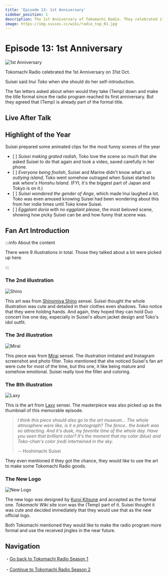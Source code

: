 ```yaml
---
title: 'Episode 13: 1st Anniversary'
sidebar_position: 1
description: The 1st Anniversary of Tokomachi Radio. They celebrated it in a special way and introduced a lot of fan works.
image: https://img.suisei.cc/wiki/radio_top_01.jpg
---
```



# Episode 13: 1st Anniversary

<Date D="2021-10-31" />

![1st Anniversary](/img/radio/20211031_01.jpg)

> <YTLink Id="Ql5YkeQ6iDg" />

Tokomachi Radio celebrated the 1st Anniversary on 31st Oct.

Suisei said _Inui Toko_ when she should do her self-introduction.

The fan letters asked about when would they take (Temp) down and make the title formal since the radio program reached its first anniversary. But they agreed that (Temp) is already part of the formal title.

## Live After Talk

<FYI Topic="Stellar into the GALAXY" Desc="/topics/suisei_galaxy#after-talk" />

## Highlight of the Year

Suisei prepared some animated clips for the most funny scenes of the year

- [ <YTTime Id="Ql5YkeQ6iDg" Time="15:27" /> ] _Suisei making grated radish_, Toko love the scene so much that she asked Suisei to do that again and took a video, saved carefully in her phone.
- [ <YTTime Id="Ql5YkeQ6iDg" Time="17:54" /> ] _Everyone being foolish_, Suisei and Marine didn't know what's an _outlying island_, Toko went somehow outraged when Suisei started to ask _where's Honshu Island_. (FYI, it's the biggest part of Japan and Tokyo is on it.)
- [ <YTTime Id="Ql5YkeQ6iDg" Time="20:49" /> ] _Suisei wondered the gender of Ange_, which made Inui laughed a lot. Toko was even amused knowing Suisei had been wondering about this from her indie times until Toko knew Suisei.
- [ <YTTime Id="Ql5YkeQ6iDg" Time="24:18" /> ] _Eggplant doria with no eggplant please_, the most beloved scene, showing how picky Suisei can be and how funny that scene was.

## Fan Art Introduction

:::info About the content

There were 9 illustrations in total. Those they talked about a lot were picked up here.

:::

### The 2nd illustration

![Shino](/img/radio/20211031_02.jpg)

> <YTTime Id="Ql5YkeQ6iDg" Time="32:58" Desc="The 2nd illustration" />

This art was from [<SNSIcon Name="twitter" /> Shinomiya Shino](https://twitter.com/sinosino141/status/1413111074363113475) sensei. Suisei thought the whole illustration was cute and detailed in their clothes even shadows. Toko notice that they were holding hands. And again, they hoped they can hold Duo concert live one day, especially in Suisei's album jacket design and Toko's idol outfit.

### The 3rd illustration

![Mirai](/img/radio/20211031_03.jpg)

> <YTTime Id="Ql5YkeQ6iDg" Time="34:20" Desc="The 3rd illustration" />

<!--The homepage SD character also came from Mirai-sensei.-->

This piece was from [<SNSIcon Name="twitter" /> Mirai](https://twitter.com/_MIRAI99/status/1449125357781540866) sensei. The illustration imitated and Instagram screenshot and photo filter. Toko mentioned that she noticed Suisei's fan art were cute for most of the time, but this one, it like being mature and somehow emotional. Suisei really love the filter and coloring.

<!--
## The 4th illustration

> <YTTime Id="Ql5YkeQ6iDg" Time="35:51" Desc="The 4th illustration" />

![Arua](/img/radio/20211031_06.jpg)

Suisei loved this piece a lot. They thought it should be mounted in a frame and go to the art museum. They also loved the coloring and how the illustrator drew the hair. Suisei was wearing hololive's idol outfit and Toko was wearing hers. They thought it was a perfect match.
-->

### The 8th illustration

![Laxy](/img/radio/20211031_04.jpg)

> <YTTime Id="Ql5YkeQ6iDg" Time="45:40" Desc="The 8th illustration" />

This is the art from [<SNSIcon Name="twitter" /> Laxy](https://twitter.com/laxyiii/status/1451854024609714183) sensei. The masterpiece was also picked up as the thumbnail of this memorable episode.

> _I think this piece should also go to the art museum... The whole atmosphere were like, is it a photograph? The fence.. the bokeh was so attracting. And it's dusk, my favorite time of the whole day. Have you seen that brilliant color? It's the moment that my color (blue) and Toko-chan's color (red) intertwined in the sky._
>
> -- Hoshimachi Suisei

They even mentioned if they got the chance, they would like to use the art to make some Tokomachi Radio goods.

### The New Logo

![New Logo](/img/radio/20211031_05.jpg)

> <YTTime Id="Ql5YkeQ6iDg" Time="47:37" Desc="The New Logo" />

The new logo was designed by [<SNSIcon Name="twitter" /> Kuroi Kitsune](https://twitter.com/SensaiWorks/status/1452644622702825476) and accepted as the formal one. _Tokomachi Wiki_ site icon was the (Temp) part of it. Suisei thought it was cute and decided immediately that they would use that as the new official logo.

Both Tokomachi mentioned they would like to make the radio program more formal and use the received jingles in the near future.

## Navigation

・[Go back to Tokomachi Radio Season 1](/radio/tokomachi_radio_s1#summary-of-season-1)

・[Continue to Tokomachi Radio Season 2](/radio/tokomachi_radio_s2)
